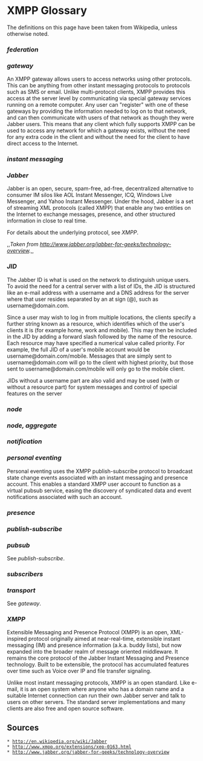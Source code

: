 = XMPP Glossary =

The definitions on this page have been taken from Wikipedia, unless otherwise noted.

=== ''  '' ===

=== ''  '' ===

=== ''  '' ===

=== ''  '' ===

=== ''  '' ===

=== ''  '' ===

=== '' federation '' ===

=== '' gateway '' ===

An XMPP gateway allows users to access networks using other protocols. This can be anything from other instant messaging protocols to protocols such as SMS or email. Unlike multi-protocol clients, XMPP provides this access at the server level by communicating via special gateway services running on a remote computer. Any user can "register" with one of these gateways by providing the information needed to log on to that network, and can then communicate with users of that network as though they were Jabber users. This means that any client which fully supports XMPP can be used to access any network for which a gateway exists, without the need for any extra code in the client and without the need for the client to have direct access to the Internet.

=== '' instant messaging '' ===

=== '' Jabber '' ===

Jabber is an open, secure, spam-free, ad-free, decentralized alternative to consumer IM silos like AOL Instant Messenger, ICQ, Windows Live Messenger, and Yahoo Instant Messenger. Under the hood, Jabber is a set of streaming XML protocols (called XMPP) that enable any two entities on the Internet to exchange messages, presence, and other structured information in close to real time.

For details about the underlying protocol, see ''XMPP''.

,,''Taken from http://www.jabber.org/jabber-for-geeks/technology-overview.'',,

=== '' JID '' ===

The Jabber ID is what is used on the network to distinguish unique users. To avoid the need for a central server with a list of IDs, the JID is structured like an e-mail address with a username and a DNS address for the server where that user resides separated by an at sign (@), such as username@domain.com.

Since a user may wish to log in from multiple locations, the clients specify a further string known as a resource, which identifies which of the user's clients it is (for example home, work and mobile). This may then be included in the JID by adding a forward slash followed by the name of the resource. Each resource may have specified a numerical value called priority. For example, the full JID of a user's mobile account would be username@domain.com/mobile. Messages that are simply sent to username@domain.com will go to the client with highest priority, but those sent to username@domain.com/mobile will only go to the mobile client.

JIDs without a username part are also valid and may be used (with or without a resource part) for system messages and control of special features on the server

=== ''  '' ===

=== '' node '' ===

=== '' node, aggregate '' ===

=== '' notification '' ===

=== ''  '' ===

=== ''  '' ===

=== ''  '' ===

=== '' personal eventing '' ===

Personal eventing uses the XMPP publish-subscribe protocol to broadcast state change events associated with an instant messaging and presence account. This enables a standard XMPP user account to function as a virtual pubsub service, easing the discovery of syndicated data and event notifications associated with such an account.

=== '' presence '' ===

=== ''  '' ===

=== '' publish-subscribe '' ===

=== '' pubsub '' ===

See ''publish-subscribe''.

=== ''  '' ===

=== ''  '' ===

=== '' subscribers '' ===

=== '' transport '' ===

See ''gateway''.

=== ''  '' ===

=== '' XMPP '' ===

Extensible Messaging and Presence Protocol (XMPP) is an open, XML-inspired protocol originally aimed at near-real-time, extensible instant messaging (IM) and presence information (a.k.a. buddy lists), but now expanded into the broader realm of message oriented middleware. It remains the core protocol of the Jabber Instant Messaging and Presence technology. Built to be extensible, the protocol has accumulated features over time such as Voice over IP and file transfer signaling.

Unlike most instant messaging protocols, XMPP is an open standard. Like e-mail, it is an open system where anyone who has a domain name and a suitable Internet connection can run their own Jabber server and talk to users on other servers. The standard server implementations and many clients are also free and open source software.

=== ''  '' ===

=== ''  '' ===

=== ''  '' ===

=== ''  '' ===

=== ''  '' ===

=== ''  '' ===

=== ''  '' ===

=== ''  '' ===

=== ''  '' ===

=== ''  '' ===

=== ''  '' ===

=== ''  '' ===

=== ''  '' ===

=== ''  '' ===

== Sources ==
 * http://en.wikipedia.org/wiki/Jabber
 * http://www.xmpp.org/extensions/xep-0163.html
 * http://www.jabber.org/jabber-for-geeks/technology-overview